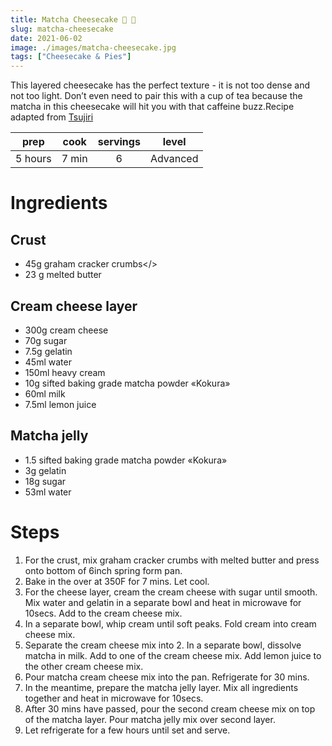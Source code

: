 ```yaml
---
title: Matcha Cheesecake 🍵 🍰
slug: matcha-cheesecake
date: 2021-06-02
image: ./images/matcha-cheesecake.jpg
tags: ["Cheesecake & Pies"]
---
```


<StyledParagraph>This layered cheesecake has the perfect texture - it is not too dense and not too light. Don’t even need to pair this with a cup of tea because the matcha in this cheesecake will hit you with that caffeine buzz.Recipe adapted from <a href= "https://www.tsujiriquebec.ca/blogs/recette/gateau-matcha-au-fromage" target="_blank"  rel="noreferrer noopener">Tsujiri</a></StyledParagraph>

| prep | cook | servings | level |
| :--: | :--: | :------: | :---: |
| 5 hours | 7 min |  6  | Advanced  |

# Ingredients

## Crust
- <ListItem>45g graham cracker crumbs</>
- <ListItem>23 g melted butter</ListItem>

## Cream cheese layer
- <ListItem>300g cream cheese</ListItem>
- <ListItem>70g sugar</ListItem>
- <ListItem>7.5g gelatin</ListItem>
- <ListItem>45ml water</ListItem>
- <ListItem>150ml heavy cream</ListItem>
- <ListItem>10g sifted baking grade matcha powder «Kokura»</ListItem>
- <ListItem>60ml milk</ListItem>
- <ListItem>7.5ml lemon juice</ListItem>

## Matcha jelly
- <ListItem>1.5 sifted baking grade matcha powder «Kokura»</ListItem>
- <ListItem>3g gelatin</ListItem>
- <ListItem>18g sugar</ListItem>
- <ListItem>53ml water</ListItem>

# Steps 
1. For the crust, mix graham cracker crumbs with melted butter and press onto bottom of 6inch spring form pan.
2. Bake in the over at 350F for 7 mins. Let cool.
3. For the cheese layer, cream the cream cheese with sugar until smooth. Mix water and gelatin in a separate bowl and heat in microwave for 10secs. Add to the cream cheese mix. 
4. In a separate bowl, whip cream until soft peaks. Fold cream into cream cheese mix. 
5. Separate the cream cheese mix into 2. In a separate bowl, dissolve matcha in milk. Add to one of the cream cheese mix. Add lemon juice to the other cream cheese mix.
6. Pour matcha cream cheese mix into the pan. Refrigerate for 30 mins. 
7. In the meantime, prepare the matcha jelly layer. Mix all ingredients together and heat in microwave for 10secs. 
8. After 30 mins have passed, pour the second cream cheese mix on top of the matcha layer. Pour matcha jelly mix over second layer.
9. Let refrigerate for a few hours until set and serve.